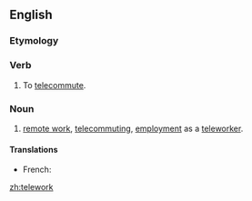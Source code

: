 ==English==

===Etymology===
{{prefix|tele|work|lang=en}}

===Verb===
{{en-verb}}

# {{context|computing|uncommon|lang=en}} To [[telecommute]].

===Noun===
{{en-noun|-}}

# [[remote work]], [[telecommuting]], [[employment]] as a [[teleworker]].

====Translations====
{{trans-top|remote work}}
* French: {{t+|fr|télétravail|m}}
{{trans-bottom}}

[[zh:telework]]